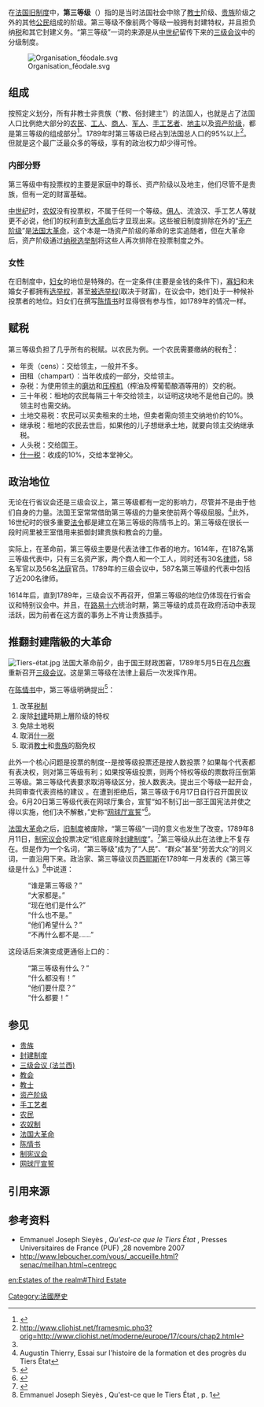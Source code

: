 在[[法国|法国]][[旧制度|旧制度]]中，'''第三等级'''（{{lang-fr|Tiers état}}）指的是当时法国社会中除了[[教士|教士]]阶级、[[贵族|贵族]]阶级之外的其他[[公民|公民]]组成的阶级。第三等级不像前两个等级一般拥有封建特权，并且担负纳[[税|税]]和其它封建义务。“第三等级”一词的来源是从[[中世纪|中世纪]]留传下来的[[三级会议_(法兰西)|三级会议]]中的分级制度。

[[File:Organisation_féodale.svg|thumb]]

==组成==
按照定义划分，所有非教士非贵族（“教、俗封建主”）的法国人，也就是占了法国人口比例绝大部分的[[农民|农民]]、[[工人|工人]]、[[商人|商人]]、[[军人|军人]]、[[手工艺者|手工艺者]]、[[地主|地主]]以及[[资产阶级|资产阶级]]，都是第三等级的组成部分<ref>{{cite web |url=http://home.nordnet.fr/~blatouche/D3.html |title=存档副本 |accessdate=2010-11-06 |deadurl=yes |archiveurl=https://web.archive.org/web/20100330144253/http://home.nordnet.fr/~blatouche/D3.html |archivedate=2010-03-30 }}</ref>。1789年时第三等级已经占到法国总人口的95%以上<ref name="#1">http://www.cliohist.net/framesmic.php3?orig=http://www.cliohist.net/moderne/europe/17/cours/chap2.html{{dead link|date=2018年1月 |bot=InternetArchiveBot |fix-attempted=yes }}</ref>。但就是这个最广泛最众多的等级，享有的政治权力却少得可怜。
===内部分野===
第三等级中有投票权的主要是家庭中的尊长、资产阶级以及地主，他们尽管不是贵族，但有一定的财富基础。

[[中世纪|中世纪]]时，[[农奴|农奴]]没有投票权，不属于任何一个等级。[[佣人|佣人]]、流浪汉、手工艺人等就更不必说，他们的权利直到[[法国大革命|大革命]]后才显现出来。这些被旧制度排除在外的“[[无产阶级|无产阶级]]”是[[法国大革命|法国大革命]]，这个本是一场资产阶级的革命的忠实追随者，但在大革命后，资产阶级通过[[纳税选举制|纳税选举制]]将这些人再次排除在投票制度之外。
===女性===
在旧制度中，[[妇女|妇女]]的地位是特殊的。在一定条件(主要是金钱的条件下)，[[寡妇|寡妇]]和未婚女子都拥有[[选举权|选举权]]，甚至[[被选举权|被选举权]](取决于财富)，在议会中，她们处于一种候补投票者的地位。妇女们在撰写[[陈情书|陈情书]]时显得很有参与性，如1789年的情况一样。

==赋税==

第三等级负担了几乎所有的税赋。以农民为例。一个农民需要缴纳的税有<ref name="#1"/>：
*年贡（cens）：交给领主，一般并不多。
*田租（champart）：当年收成的一部分，交给领主。
*杂税：为使用领主的[[磨坊|磨坊]]和[[压榨机|压榨机]]（榨油及榨葡萄酿酒等用的）交的税。
*三十年税：租地的农民每隔三十年交给领主，以证明这块地不是他自己的。换领主时也需交纳。
*土地交易税：农民可以买卖租来的土地，但卖者需向领主交纳地价的10%。
*继承税：租地的农民去世后，如果他的儿子想继承土地，就要向领主交纳继承税。
*人头税：交给国王。
*[[什一税|什一税]]：收成的10%，交给本堂神父。

==政治地位==

无论在行省议会还是三级会议上，第三等级都有一定的影响力，尽管并不是由于他们自身的力量。法国王室常常借助第三等级的力量来使前两个等级屈服。<ref>Augustin Thierry, Essai sur l'histoire de la formation et des progrès du Tiers État</ref>此外，16世纪时的很多重要[[法令|法令]]都是建立在第三等级的陈情书上的。第三等级在很长一段时间里被王室借用来抵御封建贵族和教会的力量。

实际上，在革命前，第三等级主要是代表法律工作者的地方。1614年，在187名第三等级代表中，只有三名资产家，两个商人和一个工人，同时还有30名[[律师|律师]]，58名军官以及56名[[法庭|法庭]]官员。1789年的三级会议中，587名第三等级的代表中包括了近200名律师。

1614年后，直到1789年，三级会议不再召开，但第三等级的地位仍体现在行省会议和特别议会中。并且，在[[路易十六|路易十六]]统治时期，第三等级的成员在政府活动中表现活跃，因为前者在这方面的事务上不肯让贵族插手。

==推翻封建階級的大革命==

[[File:Tiers-état.jpg|thumb]]
法国大革命前夕，由于国王财政困窘，1789年5月5日在[[凡尔赛|凡尔赛]]重新召开[[1789年法国三级会议|三级会议]]。这是第三等级在法律上最后一次发挥作用。

在[[陈情书|陈情书]]中，第三等级明确提出<ref>{{Cite web |url=http://revolution.1789.free.fr/page-2.htm |title=存档副本 |accessdate=2007-12-28 |archive-date=2008-02-01 |archive-url=https://web.archive.org/web/20080201064245/http://revolution.1789.free.fr/page-2.htm |dead-url=no }}</ref>：
#改革[[税制|税制]]
#废除[[封建|封建]]時期上層阶级的特权
#免除土地税
#取消[[什一税|什一税]]
#取消[[教士|教士]]和[[贵族|贵族]]的豁免权

此外一个核心问题是投票的制度--是按等级投票还是按人数投票？如果每个代表都有表决权，则对第三等级有利；如果按等级投票，则两个特权等级的票数将压倒第三等级。第三等级代表要求取消等级区分，按人数表决。提出三个等级一起开会，共同审查代表资格的建议 。在遭到拒绝后，第三等级于6月17日自行召开国民议会。6月20日第三等级代表在网球厅集合，宣誓“如不制订出一部王国宪法并使之得以实施，他们决不解散，”史称“[[网球厅宣誓|网球厅宣誓]]”<ref>{{cite web |url=http://home.nordnet.fr/~blatouche/E2.html |title=存档副本 |accessdate=2007年12月28日 |deadurl=yes |archiveurl=https://web.archive.org/web/20071117072056/http://home.nordnet.fr/~blatouche/E2.html |archivedate=2007年11月17日 |df= }}</ref>。

[[法国大革命|法国大革命]]之后，[[旧制度|旧制度]]被废除，“第三等级”一词的意义也发生了改变。1789年8月11日，[[制宪议会|制宪议会]]投票决定“彻底废除[[封建制度|封建制度]]”。<ref>{{Cite web |url=http://revolution.1789.free.fr/page-3.htm |title=存档副本 |accessdate=2007-12-28 |archive-date=2007-12-05 |archive-url=https://web.archive.org/web/20071205004226/http://revolution.1789.free.fr/page-3.htm |dead-url=no }}</ref>第三等级从此在法律上不复存在。但是作为一个名词，“第三等级”成为了“人民”、“群众”甚至“劳苦大众”的同义词，一直沿用下来。政治家、第三等级议员[[西耶斯|西耶斯]]在1789年一月发表的《第三等级是什么》<ref>Emmanuel Joseph Sieyès , Qu'est-ce que le Tiers État , p. 1</ref>中说道：
:“谁是第三等级？”
:“大家都是。”
:“现在他们是什么?”
:“什么也不是。”
:“他们希望什么？”
:“不再什么都不是……”

这段话后来演变成更通俗上口的：
:“第三等级有什么？”
:“什么都没有！”
:“他们要什麼？”
:“什么都要！”

==参见==
*[[贵族|贵族]]
*[[封建制度|封建制度]]
*[[三级会议_(法兰西)|三级会议 (法兰西)]]
*[[教会|教会]]
*[[教士|教士]]
*[[资产阶级|资产阶级]]
*[[手工艺者|手工艺者]]
*[[农民|农民]]
*[[农奴制|农奴制]]
*[[法国大革命|法国大革命]]
*[[陈情书|陈情书]]
*[[制宪议会|制宪议会]]
*[[网球厅宣誓|网球厅宣誓]]

==引用来源==
<references/>

==参考资料==
*Emmanuel Joseph Sieyès , ''Qu'est-ce que le Tiers État'' , Presses Universitaires de France (PUF) ,28 novembre 2007 
*[http://www.leboucher.com/vous/_accueille.html?senac/meilhan.html~centregc http://www.leboucher.com/vous/_accueille.html?senac/meilhan.html~centregc]{{dead link|date=2018年1月 |bot=InternetArchiveBot |fix-attempted=yes }}

[[Category:法國歷史|Category:法國歷史]]

[[en:Estates_of_the_realm#Third_Estate|en:Estates of the realm#Third Estate]]